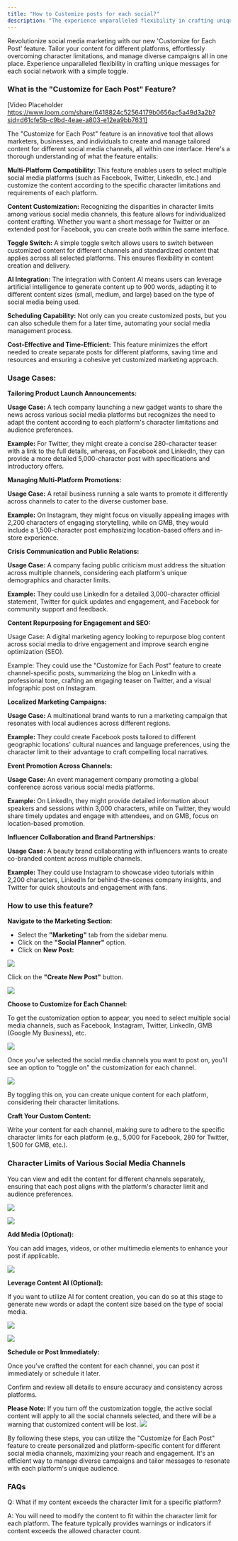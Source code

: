 ```yaml
---
title: "How to Customize posts for each social?"
description: "The experience unparalleled flexibility in crafting unique messages for each social network with a simple toggle."
---
```


Revolutionize social media marketing with our new 'Customize for Each Post' feature. Tailor your content for different platforms, effortlessly overcoming character limitations, and manage diverse campaigns all in one place. Experience unparalleled flexibility in crafting unique messages for each social network with a simple toggle.

### What is the "Customize for Each Post" Feature?

[Video Placeholder https://www.loom.com/share/6418824c52564179b0656ac5a49d3a2b?sid=d61cfe5b-c9bd-4eae-a803-e12ea9bb7631]
  
The "Customize for Each Post" feature is an innovative tool that allows marketers, businesses, and individuals to create and manage tailored content for different social media channels, all within one interface. Here's a thorough understanding of what the feature entails:

**Multi-Platform Compatibility:**  This feature enables users to select multiple social media platforms (such as Facebook, Twitter, LinkedIn, etc.) and customize the content according to the specific character limitations and requirements of each platform.

**Content Customization:**  Recognizing the disparities in character limits among various social media channels, this feature allows for individualized content crafting. Whether you want a short message for Twitter or an extended post for Facebook, you can create both within the same interface.

**Toggle Switch:**  A simple toggle switch allows users to switch between customized content for different channels and standardized content that applies across all selected platforms. This ensures flexibility in content creation and delivery.

**AI Integration:** The integration with Content AI means users can leverage artificial intelligence to generate content up to 900 words, adapting it to different content sizes (small, medium, and large) based on the type of social media being used.

**Scheduling Capability:**  Not only can you create customized posts, but you can also schedule them for a later time, automating your social media management process.

**Cost-Effective and Time-Efficient:**  This feature minimizes the effort needed to create separate posts for different platforms, saving time and resources and ensuring a cohesive yet customized marketing approach.

### Usage Cases:

**Tailoring Product Launch Announcements:**

**Usage Case:**  A tech company launching a new gadget wants to share the news across various social media platforms but recognizes the need to adapt the content according to each platform's character limitations and audience preferences.

**Example:**  For Twitter, they might create a concise 280-character teaser with a link to the full details, whereas, on Facebook and LinkedIn, they can provide a more detailed 5,000-character post with specifications and introductory offers.

**Managing Multi-Platform Promotions:**

**Usage Case:**  A retail business running a sale wants to promote it differently across channels to cater to the diverse customer base.

**Example:**  On Instagram, they might focus on visually appealing images with 2,200 characters of engaging storytelling, while on GMB, they would include a 1,500-character post emphasizing location-based offers and in-store experience.

**Crisis Communication and Public Relations:**

**Usage Case:**  A company facing public criticism must address the situation across multiple channels, considering each platform's unique demographics and character limits.

**Example:** They could use LinkedIn for a detailed 3,000-character official statement, Twitter for quick updates and engagement, and Facebook for community support and feedback.

**Content Repurposing for Engagement and SEO:**

Usage Case: A digital marketing agency looking to repurpose blog content across social media to drive engagement and improve search engine optimization (SEO).

Example: They could use the "Customize for Each Post" feature to create channel-specific posts, summarizing the blog on LinkedIn with a professional tone, crafting an engaging teaser on Twitter, and a visual infographic post on Instagram.

**Localized Marketing Campaigns:**

**Usage Case:**  A multinational brand wants to run a marketing campaign that resonates with local audiences across different regions.

**Example:**  They could create Facebook posts tailored to different geographic locations' cultural nuances and language preferences, using the character limit to their advantage to craft compelling local narratives.

**Event Promotion Across Channels:**

**Usage Case:**  An event management company promoting a global conference across various social media platforms.

**Example:**  On LinkedIn, they might provide detailed information about speakers and sessions within 3,000 characters, while on Twitter, they would share timely updates and engage with attendees, and on GMB, focus on location-based promotion.

**Influencer Collaboration and Brand Partnerships:**

**Usage Case:**  A beauty brand collaborating with influencers wants to create co-branded content across multiple channels.

**Example:**  They could use Instagram to showcase video tutorials within 2,200 characters, LinkedIn for behind-the-scenes company insights, and Twitter for quick shoutouts and engagement with fans.

### How to use this feature?

**Navigate to the Marketing Section:**

-   Select the  **"Marketing"**  tab from the sidebar menu.
-   Click on the **"Social Planner"**  option.
-   Click on **New Post:**
    
![](https://s3.amazonaws.com/cdn.freshdesk.com/data/helpdesk/attachments/production/155005176260/original/DyIootGhs_Fe0VM2ODyR-LvWk8jgZx6ktQ.png?1692034961)

Click on the  **"Create New Post"**  button.

![](https://s3.amazonaws.com/cdn.freshdesk.com/data/helpdesk/attachments/production/155005176564/original/1yhYsF-j8LZBLpCRIiC3DFx8gY6ZUJXcUg.png?1692035255)

**Choose to Customize for Each Channel:**

To get the customization option to appear, you need to select multiple social media channels, such as Facebook, Instagram, Twitter, LinkedIn, GMB (Google My Business), etc.

![](https://s3.amazonaws.com/cdn.freshdesk.com/data/helpdesk/attachments/production/155005176611/original/uD1WdXkMBcdAAioCchZ9KI4iXPrdpzvs_g.png?1692035350)

Once you've selected the social media channels you want to post on, you'll see an option to "toggle on" the customization for each channel.

![](https://s3.amazonaws.com/cdn.freshdesk.com/data/helpdesk/attachments/production/155005176658/original/DxX3Ooq2wjbMLdXVqKA7fSmsIfbalqdQ9g.png?1692035424)
  
By toggling this on, you can create unique content for each platform, considering their character limitations.
  
**Craft Your Custom Content:**

Write your content for each channel, making sure to adhere to the specific character limits for each platform (e.g., 5,000 for Facebook, 280 for Twitter, 1,500 for GMB, etc.).

### Character Limits of Various Social Media Channels

You can view and edit the content for different channels separately, ensuring that each post aligns with the platform's character limit and audience preferences.

![](https://s3.amazonaws.com/cdn.freshdesk.com/data/helpdesk/attachments/production/155005176906/original/Hc6I1UBbhapeFzgazVj1Cfl0zRTe5p6WFA.png?1692035608)

![](https://s3.amazonaws.com/cdn.freshdesk.com/data/helpdesk/attachments/production/155005176960/original/5IbS881B_zhWOcA6jL9yt2K-K-aHE71Sxw.png?1692035717)

**Add Media (Optional):**

You can add images, videos, or other multimedia elements to enhance your post if applicable.

![](https://s3.amazonaws.com/cdn.freshdesk.com/data/helpdesk/attachments/production/155005176978/original/w5fNpvLZbwahInBUL2fn2TiAE-qwzs61zA.png?1692035773)

**Leverage Content AI (Optional):**

If you want to utilize AI for content creation, you can do so at this stage to generate new words or adapt the content size based on the type of social media.

![](https://s3.amazonaws.com/cdn.freshdesk.com/data/helpdesk/attachments/production/155005177049/original/4YnRYABTyjSflTUNTFwCTIhQ7l7fOgp7GA.png?1692035835)

![](https://s3.amazonaws.com/cdn.freshdesk.com/data/helpdesk/attachments/production/155005177080/original/Ap_qV0C47UudDnSGpOCti216VeTFlQtsBA.png?1692035892)

**Schedule or Post Immediately:**

Once you've crafted the content for each channel, you can post it immediately or schedule it later.

Confirm and review all details to ensure accuracy and consistency across platforms.

**Please Note:**
If you turn off the customization toggle, the active social content will apply to all the social channels selected, and there will be a warning that customized content will be lost.
![](https://s3.amazonaws.com/cdn.freshdesk.com/data/helpdesk/attachments/production/155005177120/original/-2ntwlxNMYpzQZYt2ekAmKg8YdNiz6tViQ.png?1692035967)

By following these steps, you can utilize the "Customize for Each Post" feature to create personalized and platform-specific content for different social media channels, maximizing your reach and engagement. It's an efficient way to manage diverse campaigns and tailor messages to resonate with each platform's unique audience.

### FAQs

Q: What if my content exceeds the character limit for a specific platform?

A: You will need to modify the content to fit within the character limit for each platform. The feature typically provides warnings or indicators if content exceeds the allowed character count.